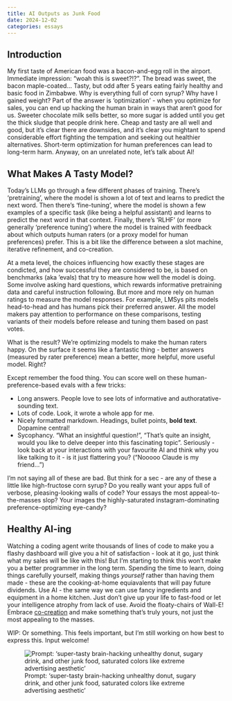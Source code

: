 ```yaml
---
title: AI Outputs as Junk Food
date: 2024-12-02
categories: essays
---
```


## Introduction

My first taste of American food was a bacon-and-egg roll in the airport. Immediate impression: "woah this is sweet?!?". The bread was sweet, the bacon maple-coated... Tasty, but odd after 5 years eating fairly healthy and basic food in Zimbabwe. Why is everything full of corn syrup? Why have I gained weight? Part of the answer is 'optimization' - when you optimize for sales, you can end up hacking the human brain in ways that aren't good for us. Sweeter chocolate milk sells better, so more sugar is added until you get the thick sludge that people drink here. Cheap and tasty are all well and good, but it's clear there are downsides, and it's clear you mightant to spend considerable effort fighting the tempation and seeking out healthier alternatives. Short-term optimization  for human preferences can lead to long-term harm. Anyway, on an unrelated note, let's talk about AI!

## What Makes A Tasty Model?

Today's LLMs go through a few different phases of training. There's 'pretraining', where the model is shown a lot of text and learns to predict the next word. Then there's 'fine-tuning', where the model is shown a few examples of a specific task (like being a helpful assistant) and learns to predict the next word in that context. Finally, there's 'RLHF' (or more generally 'preference tuning') where the model is trained with feedback about which outputs human raters (or a proxy model for human preferences) prefer. This is a bit like the difference between a slot machine, iterative refinement, and co-creation.

At a meta level, the choices influencing how exactly these stages are condicted, and how successful they are considered to be, is based on benchmarks (aka 'evals) that try to measure how well the model is doing. Some involve asking hard questions, which rewards informative pretraining data and careful instruction following. But more and more rely on human ratings to measure the model responses. For example, LMSys pits models head-to-head and has humans pick their preferred answer. All the model makers pay attention to performance on these comparisons, testing variants of their models before release and tuning them based on past votes.

What is the result? We're optimizing models to make the human raters happy. On the surface it seems like a fantastic thing - better answers (measured by rater preference) mean a better, more helpful, more useful model. Right?

Except remember the food thing. You can score well on these human-preference-based evals with a few tricks:

- Long answers. People love to see lots of informative and authoratative-sounding text.
- Lots of code. Look, it wrote a whole app for me.
- Nicely formatted markdown. Headings, bullet points, **bold text**. Dopamine central!
- Sycophancy. "What an insightful question!", "That's quite an insight, would you like to delve deeper into this fascinating topic". Seriously - look back at your interactions with your favourite AI and think why you like talking to it - is it just flattering you? ("Nooooo Claude is my friend...")

I'm not saying all of these are bad. But think for a sec - are any of these a little like high-fructose corn syrup? Do you really want your apps full of verbose, pleasing-looking walls of code? Your essays the most appeal-to-the-masses slop? Your images the highly-saturated instagram-dominating preference-optimizing eye-candy?

## Healthy AI-ing

Watching a coding agent write thousands of lines of code to make you a flashy dashboard will give you a hit of satisfaction - look at it go, just think what my sales will be like with this! But I'm starting to think this won't make you a better programmer in the long term. Spending the time to learn, doing things carefully yourself, making things *yourself* rather than having them made - these are the cooking-at-home equiavalents that will pay future dividends. Use AI - the same way we can use fancy ingredients and equipment in a home kitchen. Just don't give up your life to fast-food or let your intelligence atrophy from lack of use. Avoid the floaty-chairs of Wall-E! Embrace [co-creation](essays/3_modes.qmd#co-creation) and make something that's truly yours, not just the most appealing to the masses.

WIP: Or something. This feels important, but I'm still working on how best to express this. Input welcome!

![Prompt: 'super-tasty brain-hacking unhealthy donut, sugary drink, and other junk food, saturated colors like extreme advertising aesthetic'](junk_food.png)
